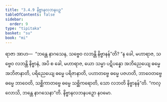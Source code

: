 ```yaml
---
title: "3.4.9 နိဗ္ဗာနလဘနပဉှ"
tableOfContents: false
sidebar:
  order: 9
type: "tipitaka"
basket: "su"
book: "mi"
---
```



<DynamicBreadcrumb />

<Division number="71" book="mi" e="ch" v="28">

<Paragraph number="352" book="mi">
ရာဇာ အာဟ—  “ဘန္တေ နာဂသေန, သဗ္ဗေဝ လဘန္တိ နိဗ္ဗာနန်”တိ? “န ခေါ, မဟာရာဇ, သဗ္ဗေဝ လဘန္တိ နိဗ္ဗာနံ, အပိ စ ခေါ, မဟာရာဇ, ယော သမ္မာ ပဋိပန္နော အဘိညေယျေ ဓမ္မေ အဘိဇာနာတိ, ပရိညေယျေ ဓမ္မေ ပရိဇာနာတိ, ပဟာတဗ္ဗေ ဓမ္မေ ပဇဟတိ, ဘာဝေတဗ္ဗေ ဓမ္မေ ဘာဝေတိ, သစ္ဆိကာတဗ္ဗေ ဓမ္မေ သစ္ဆိကရောတိ, သော လဘတိ နိဗ္ဗာနန်”တိ.
</Paragraph>

<Paragraph number="353" book="mi">
“ကလ္လောသိ, ဘန္တေ နာဂသေနာ”တိ.

</Paragraph>
</Division>

<Paragraph number="354" type="center" book="mi">
နိဗ္ဗာနလဘနပဉှော နဝမော.
</Paragraph>